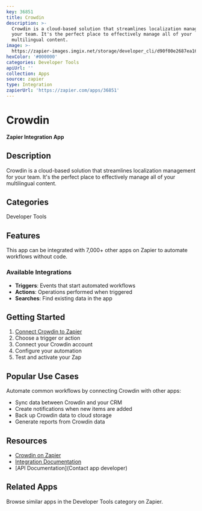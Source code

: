 ```yaml
---
key: 36851
title: Crowdin
description: >-
  Crowdin is a cloud-based solution that streamlines localization management for
  your team. It's the perfect place to effectively manage all of your
  multilingual content.
image: >-
  https://zapier-images.imgix.net/storage/developer_cli/d90f00e2687ea162f3227716446743b2.png?auto=format%2Ccompress&ixlib=python-3.0.0&q=50
hexColor: '#000000'
categories: Developer Tools
apiUrl: ''
collection: Apps
source: zapier
type: Integration
zapierUrl: 'https://zapier.com/apps/36851'
---
```

# Crowdin

**Zapier Integration App**

## Description

Crowdin is a cloud-based solution that streamlines localization management for your team. It's the perfect place to effectively manage all of your multilingual content.

## Categories

Developer Tools

## Features

This app can be integrated with 7,000+ other apps on Zapier to automate workflows without code.

### Available Integrations

- **Triggers**: Events that start automated workflows
- **Actions**: Operations performed when triggered
- **Searches**: Find existing data in the app

## Getting Started

1. [Connect Crowdin to Zapier](https://zapier.com/apps/36851)
2. Choose a trigger or action
3. Connect your Crowdin account
4. Configure your automation
5. Test and activate your Zap

## Popular Use Cases

Automate common workflows by connecting Crowdin with other apps:

- Sync data between Crowdin and your CRM
- Create notifications when new items are added
- Back up Crowdin data to cloud storage
- Generate reports from Crowdin data

## Resources

- [Crowdin on Zapier](https://zapier.com/apps/36851)
- [Integration Documentation](https://zapier.com/apps/36851/integrations)
- [API Documentation](Contact app developer)

## Related Apps

Browse similar apps in the Developer Tools category on Zapier.
